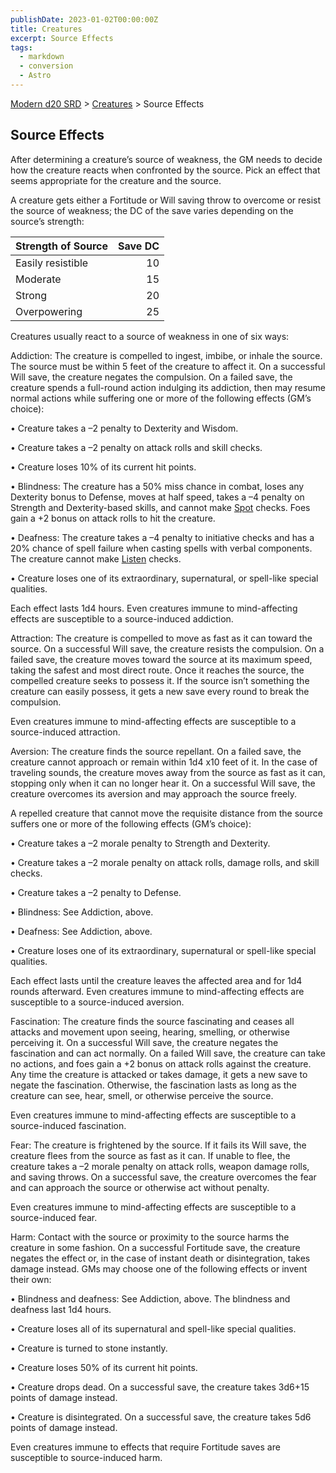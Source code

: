 ```yaml
---
publishDate: 2023-01-02T00:00:00Z
title: Creatures
excerpt: Source Effects
tags:
  - markdown
  - conversion
  - Astro
---
```


[Modern d20 SRD](/#modernD20) > [Creatures](modern-d20-srd-creatures-index) > Source Effects

## Source Effects

After determining a creature’s source of weakness, the GM needs to decide how the creature reacts when confronted by the source. Pick an effect that seems appropriate for the creature and the source.

A creature gets either a Fortitude or Will saving throw to overcome or resist the source of weakness; the DC of the save varies depending on the source’s strength:

| Strength of Source | Save DC |
| :----------------- | ------: |
| Easily resistible  |      10 |
| Moderate           |      15 |
| Strong             |      20 |
| Overpowering       |      25 |

Creatures usually react to a source of weakness in one of six ways:

Addiction: The creature is compelled to ingest, imbibe, or inhale the source. The source must be within 5 feet of the creature to affect it. On a successful Will save, the creature negates the compulsion. On a failed save, the creature spends a full-round action indulging its addiction, then may resume normal actions while suffering one or more of the following effects (GM’s choice):

• Creature takes a –2 penalty to Dexterity and Wisdom.

• Creature takes a –2 penalty on attack rolls and skill checks.

• Creature loses 10% of its current hit points.

• Blindness: The creature has a 50% miss chance in combat, loses any Dexterity bonus to Defense, moves at half speed, takes a –4 penalty on Strength and Dex­terity-based skills, and cannot make [Spot](modern-d20-srd-skills-spot) checks. Foes gain a +2 bonus on attack rolls to hit the creature.

• Deafness: The creature takes a –4 penalty to initiative checks and has a 20% chance of spell failure when casting spells with verbal components. The creature cannot make [Listen](modern-d20-srd-skills-listen) checks.

• Creature loses one of its extraordinary, supernatural, or spell-like special qualities.

Each effect lasts 1d4 hours. Even creatures immune to mind-affecting effects are susceptible to a source-induced addiction.

Attraction: The creature is compelled to move as fast as it can toward the source. On a successful Will save, the creature resists the compulsion. On a failed save, the creature moves toward the source at its maximum speed, taking the safest and most direct route. Once it reaches the source, the compelled creature seeks to possess it. If the source isn’t something the creature can easily possess, it gets a new save every round to break the compulsion.

Even creatures immune to mind-affecting effects are susceptible to a source-induced attraction.

Aversion: The creature finds the source repellant. On a failed save, the creature cannot approach or remain within 1d4 x10 feet of it. In the case of traveling sounds, the creature moves away from the source as fast as it can, stopping only when it can no longer hear it. On a successful Will save, the creature overcomes its aversion and may approach the source freely.

A repelled creature that cannot move the requisite distance from the source suffers one or more of the following effects (GM’s choice):

• Creature takes a –2 morale penalty to Strength and Dexterity.

• Creature takes a –2 morale penalty on attack rolls, damage rolls, and skill checks.

• Creature takes a –2 penalty to Defense.

• Blindness: See Addiction, above.

• Deafness: See Addiction, above.

• Creature loses one of its extraordinary, supernatural or spell-like special qualities.

Each effect lasts until the creature leaves the affected area and for 1d4 rounds afterward. Even creatures immune to mind-affecting effects are susceptible to a source-induced aversion.

Fascination: The creature finds the source fascinating and ceases all attacks and movement upon seeing, hearing, smelling, or otherwise perceiving it. On a successful Will save, the creature negates the fascination and can act normally. On a failed Will save, the creature can take no actions, and foes gain a +2 bonus on attack rolls against the creature. Any time the creature is attacked or takes damage, it gets a new save to negate the fascination. Otherwise, the fascination lasts as long as the creature can see, hear, smell, or otherwise perceive the source.

Even creatures immune to mind-affecting effects are susceptible to a source-induced fascination.

Fear: The creature is frightened by the source. If it fails its Will save, the creature flees from the source as fast as it can. If unable to flee, the creature takes a –2 morale penalty on attack rolls, weapon damage rolls, and saving throws. On a successful save, the creature overcomes the fear and can approach the source or otherwise act without penalty.

Even creatures immune to mind-affecting effects are susceptible to a source-induced fear.

Harm: Contact with the source or proximity to the source harms the creature in some fashion. On a successful Fortitude save, the creature negates the effect or, in the case of instant death or disintegration, takes damage instead. GMs may choose one of the following effects or invent their own:

• Blindness and deafness: See Addiction, above. The blindness and deafness last 1d4 hours.

• Creature loses all of its supernatural and spell-like special qualities.

• Creature is turned to stone instantly.

• Creature loses 50% of its current hit points.

• Creature drops dead. On a successful save, the creature takes 3d6+15 points of damage instead.

• Creature is disintegrated. On a successful save, the creature takes 5d6 points of damage instead.

Even creatures immune to effects that require Fortitude saves are susceptible to source-induced harm.
